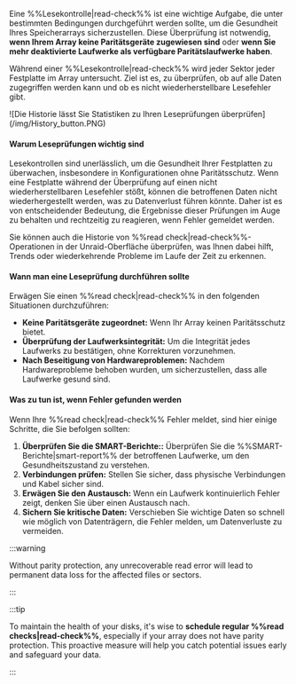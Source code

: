 Eine %%Lesekontrolle|read-check%% ist eine wichtige Aufgabe, die unter bestimmten Bedingungen durchgeführt werden sollte, um die Gesundheit Ihres Speicherarrays sicherzustellen. Diese Überprüfung ist notwendig, **wenn Ihrem Array keine Paritätsgeräte zugewiesen sind** oder **wenn Sie mehr deaktivierte Laufwerke als verfügbare Paritätslaufwerke haben**.

Während einer %%Lesekontrolle|read-check%% wird jeder Sektor jeder Festplatte im Array untersucht. Ziel ist es, zu überprüfen, ob auf alle Daten zugegriffen werden kann und ob es nicht wiederherstellbare Lesefehler gibt.

<div style={{ margin: 'auto', maxWidth: '650px', display: 'flex', flexDirection: 'column', alignItems: 'center' }}>
  ![Die Historie lässt Sie Statistiken zu Ihren Leseprüfungen überprüfen](/img/History_button.PNG)
</div>

<h4>Warum Leseprüfungen wichtig sind</h4>

Lesekontrollen sind unerlässlich, um die Gesundheit Ihrer Festplatten zu überwachen, insbesondere in Konfigurationen ohne Paritätsschutz. Wenn eine Festplatte während der Überprüfung auf einen nicht wiederherstellbaren Lesefehler stößt, können die betroffenen Daten nicht wiederhergestellt werden, was zu Datenverlust führen könnte. Daher ist es von entscheidender Bedeutung, die Ergebnisse dieser Prüfungen im Auge zu behalten und rechtzeitig zu reagieren, wenn Fehler gemeldet werden.

Sie können auch die Historie von %%read check|read-check%%-Operationen in der Unraid-Oberfläche überprüfen, was Ihnen dabei hilft, Trends oder wiederkehrende Probleme im Laufe der Zeit zu erkennen.

<h4>Wann man eine Leseprüfung durchführen sollte</h4>

Erwägen Sie einen %%read check|read-check%% in den folgenden Situationen durchzuführen:

- **Keine Paritätsgeräte zugeordnet:** Wenn Ihr Array keinen Paritätsschutz bietet.
- **Überprüfung der Laufwerksintegrität:** Um die Integrität jedes Laufwerks zu bestätigen, ohne Korrekturen vorzunehmen.
- **Nach Beseitigung von Hardwareproblemen:** Nachdem Hardwareprobleme behoben wurden, um sicherzustellen, dass alle Laufwerke gesund sind.

<h4>Was zu tun ist, wenn Fehler gefunden werden</h4>

Wenn Ihre %%read check|read-check%% Fehler meldet, sind hier einige Schritte, die Sie befolgen sollten:

1. **Überprüfen Sie die SMART-Berichte::** Überprüfen Sie die %%SMART-Berichte|smart-report%% der betroffenen Laufwerke, um den Gesundheitszustand zu verstehen.
2. **Verbindungen prüfen:** Stellen Sie sicher, dass physische Verbindungen und Kabel sicher sind.
3. **Erwägen Sie den Austausch:** Wenn ein Laufwerk kontinuierlich Fehler zeigt, denken Sie über einen Austausch nach.
4. **Sichern Sie kritische Daten:** Verschieben Sie wichtige Daten so schnell wie möglich von Datenträgern, die Fehler melden, um Datenverluste zu vermeiden.

:::warning

Without parity protection, any unrecoverable read error will lead to permanent data loss for the affected files or sectors.

:::

:::tip

To maintain the health of your disks, it's wise to **schedule regular %%read checks|read-check%%**, especially if your array does not have parity protection. This proactive measure will help you catch potential issues early and safeguard your data.

:::
